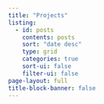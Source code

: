 ```yaml
---
title: "Projects"
listing:
  - id: posts
    contents: posts
    sort: "date desc"
    type: grid
    categories: true
    sort-ui: false
    filter-ui: false
page-layout: full
title-block-banner: false
---
```

